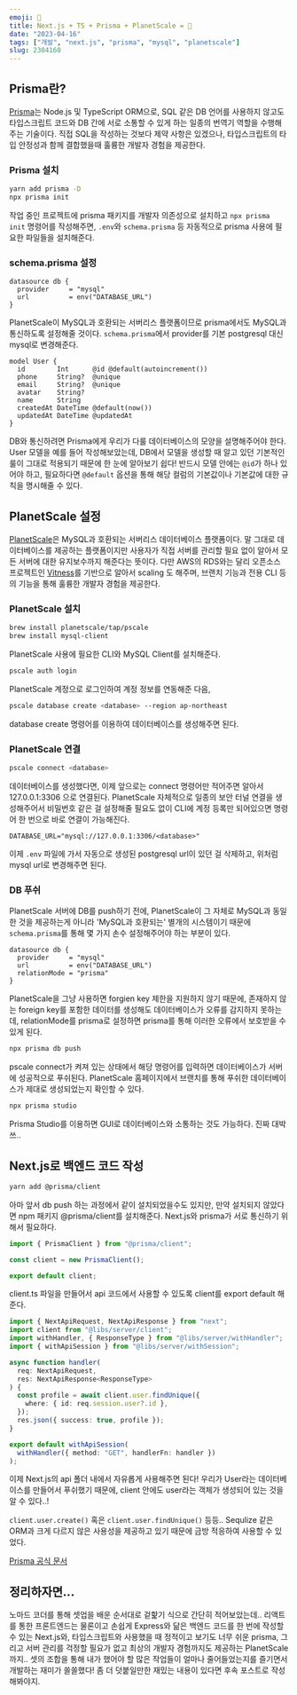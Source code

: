 ```yaml
---
emoji: 🤯
title: Next.js + TS + Prisma + PlanetScale = 🤯
date: "2023-04-16"
tags: ["개발", "next.js", "prisma", "mysql", "planetscale"]
slug: 2304160
---
```


## Prisma란?

[Prisma](https://www.prisma.io)는 Node.js 및 TypeScript ORM으로, SQL 같은 DB 언어를 사용하지 않고도 타입스크립트 코드와 DB 간에 서로 소통할 수 있게 하는 일종의 번역기 역할을 수행해주는 기술이다. 직접 SQL을 작성하는 것보다 제약 사항은 있겠으나, 타입스크립트의 타입 안정성과 함께 결합했을때 훌륭한 개발자 경험을 제공한다.

### Prisma 설치

```sh
yarn add prisma -D
npx prisma init
```

작업 중인 프로젝트에 prisma 패키지를 개발자 의존성으로 설치하고 `npx prisma init` 명령어를 작성해주면, `.env`와 `schema.prisma` 등 자동적으로 prisma 사용에 필요한 파일들을 설치해준다.

### schema.prisma 설정

```prisma
datasource db {
  provider     = "mysql"
  url          = env("DATABASE_URL")
}
```

PlanetScale이 MySQL과 호환되는 서버리스 플랫폼이므로 prisma에서도 MySQL과 통신하도록 설정해줄 것이다. `schema.prisma`에서 provider를 기본 postgresql 대신 mysql로 변경해준다.

```prisma
model User {
  id        Int      @id @default(autoincrement())
  phone     String?  @unique
  email     String?  @unique
  avatar    String?
  name      String
  createdAt DateTime @default(now())
  updatedAt DateTime @updatedAt
}
```

DB와 통신하려면 Prisma에게 우리가 다룰 데이터베이스의 모양을 설명해주어야 한다. User 모델을 예를 들어 작성해보았는데, DB에서 모델을 생성할 때 알고 있던 기본적인 룰이 그대로 적용되기 때문에 한 눈에 알아보기 쉽다! 반드시 모델 안에는 `@id`가 하나 있어야 하고, 필요하다면 `@default` 옵션을 통해 해당 컬럼의 기본값이나 기본값에 대한 규칙을 명시해줄 수 있다.

## PlanetScale 설정

[PlanetScale](https://planetscale.com)은 MySQL과 호환되는 서버리스 데이터베이스 플랫폼이다. 말 그대로 데이터베이스를 제공하는 플랫폼이지만 사용자가 직접 서버를 관리할 필요 없이 알아서 모든 서버에 대한 유지보수까지 해준다는 뜻이다. 다만 AWS의 RDS와는 달리 오픈소스 프로젝트인 [Vitness](https://planetscale.com/vitess)를 기반으로 알아서 scaling 도 해주며, 브랜치 기능과 전용 CLI 등의 기능을 통해 훌륭한 개발자 경험을 제공한다.

### PlanetScale 설치

```sh
brew install planetscale/tap/pscale
brew install mysql-client
```

PlanetScale 사용에 필요한 CLI와 MySQL Client를 설치해준다.

```sh
pscale auth login
```

PlanetScale 계정으로 로그인하여 계정 정보를 연동해준 다음,

```sh
pscale database create <database> --region ap-northeast
```

database create 명령어를 이용하여 데이터베이스를 생성해주면 된다.

### PlanetScale 연결

```sh
pscale connect <database>
```

데이터베이스를 생성했다면, 이제 앞으로는 connect 명령어만 적어주면 알아서 127.0.0.1:3306 으로 연결된다. PlanetScale 자체적으로 일종의 보안 터널 연결을 생성해주어서 비밀번호 같은 걸 설정해줄 필요도 없이 CLI에 계정 등록만 되어있으면 명령어 한 번으로 바로 연결이 가능해진다.

```env
DATABASE_URL="mysql://127.0.0.1:3306/<database>"
```

이제 `.env` 파일에 가서 자동으로 생성된 postgresql url이 있던 걸 삭제하고, 위처럼 mysql url로 변경해주면 된다.

### DB 푸쉬

PlanetScale 서버에 DB를 push하기 전에, PlanetScale이 그 자체로 MySQL과 동일한 것을 제공하는게 아니라 'MySQL과 호환되는' 별개의 시스템이기 때문에 `schema.prisma`를 통해 몇 가지 손수 설정해주어야 하는 부분이 있다.

```prisma
datasource db {
  provider     = "mysql"
  url          = env("DATABASE_URL")
  relationMode = "prisma"
}
```

PlanetScale을 그냥 사용하면 forgien key 제한을 지원하지 않기 때문에, 존재하지 않는 foreign key를 포함한 데이터를 생성해도 데이터베이스가 오류를 감지하지 못하는데, relationMode를 prisma로 설정하면 prisma를 통해 이러한 오류에서 보호받을 수 있게 된다.

```sh
npx prisma db push
```

pscale connect가 켜져 있는 상태에서 해당 명령어를 입력하면 데이터베이스가 서버에 성공적으로 푸쉬된다. PlanetScale 홈페이지에서 브랜치를 통해 푸쉬한 데이터베이스가 제대로 생성되었는지 확인할 수 있다.

```sh
npx prisma studio
```

Prisma Studio를 이용하면 GUI로 데이터베이스와 소통하는 것도 가능하다. 진짜 대박쓰..

## Next.js로 백엔드 코드 작성

```sh
yarn add @prisma/client
```

아마 앞서 db push 하는 과정에서 같이 설치되었을수도 있지만, 만약 설치되지 않았다면 npm 패키지 @prisma/client를 설치해준다. Next.js와 prisma가 서로 통신하기 위해서 필요하다.

```typescript
import { PrismaClient } from "@prisma/client";

const client = new PrismaClient();

export default client;
```

client.ts 파일을 만들어서 api 코드에서 사용할 수 있도록 client를 export default 해준다.

```typescript
import { NextApiRequest, NextApiResponse } from "next";
import client from "@libs/server/client";
import withHandler, { ResponseType } from "@libs/server/withHandler";
import { withApiSession } from "@libs/server/withSession";

async function handler(
  req: NextApiRequest,
  res: NextApiResponse<ResponseType>
) {
  const profile = await client.user.findUnique({
    where: { id: req.session.user?.id },
  });
  res.json({ success: true, profile });
}

export default withApiSession(
  withHandler({ method: "GET", handlerFn: handler })
);
```

이제 Next.js의 api 폴더 내에서 자유롭게 사용해주면 된다! 우리가 User라는 데이터베이스를 만들어서 푸쉬했기 때문에, client 안에도 user라는 객체가 생성되어 있는 것을 알 수 있다..!

`client.user.create()` 혹은 `client.user.findUnique()` 등등.. Sequlize 같은 ORM과 크게 다르지 않은 사용성을 제공하고 있기 때문에 금방 적응하여 사용할 수 있었다.

[Prisma 공식 문서](https://www.prisma.io/docs)

## 정리하자면...

노마드 코더를 통해 셋업을 배운 순서대로 겉핥기 식으로 간단히 적어보았는데.. 리액트를 통한 프론트엔드는 물론이고 손쉽게 Express와 닮은 백엔드 코드를 한 번에 작성할 수 있는 Next.js와, 타입스크립트와 사용했을 때 정적이고 보기도 너무 쉬운 prisma, 그리고 서버 관리를 걱정할 필요가 없고 최상의 개발자 경험까지도 제공하는 PlanetScale까지.. 셋의 조합을 통해 내가 했어야 할 많은 작업들이 얼마나 줄어들었는지를 즐기면서 개발하는 재미가 쏠쏠했다! 좀 더 덧붙일만한 재밌는 내용이 있다면 후속 포스트로 작성해봐야지.
